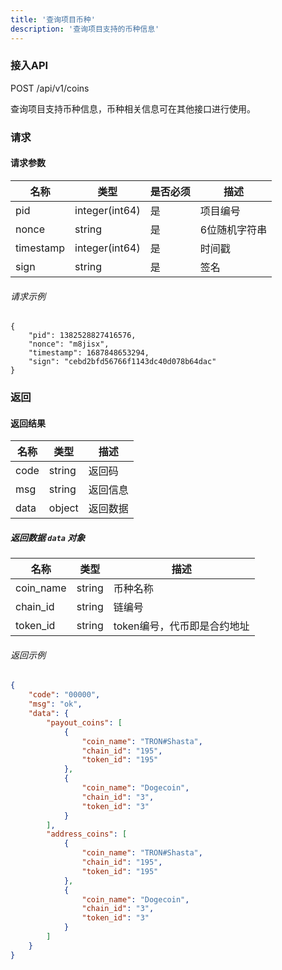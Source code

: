 ```yaml
---
title: '查询项目币种'
description: '查询项目支持的币种信息'
---
```


### 接入API

POST /api/v1/coins

查询项目支持币种信息，币种相关信息可在其他接口进行使用。

### 请求

#### 请求参数

| 名称      | 类型             | 是否必须 | 描述             |
| --------- | -------------- | -------- | ----------------------- |
| pid       | integer(int64) | 是      | 项目编号              |
| nonce     | string         | 是      | 6位随机字符串   |
| timestamp | integer(int64) | 是      | 时间戳               |
| sign      | string         | 是      | 签名               |


###### 请求示例

```
{
    "pid": 1382528827416576,
    "nonce": "m8jisx",
    "timestamp": 1687848653294,
    "sign": "cebd2bfd56766f1143dc40d078b64dac"
}
```

### 返回

#### 返回结果

| 名称      | 类型   | 描述                |
| --------- | ------ | -------------------------- |
| code      | string | 返回码              |
| msg       | string | 返回信息           |
| data      | object | 返回数据       |

##### 返回数据 `data` 对象

| 名称      | 类型   | 描述                       |
| --------- | ------ | --------------------------------- |
| coin_name | string | 币种名称                        |
| chain_id  | string | 链编号                      |
| token_id  | string | token编号，代币即是合约地址 |

###### 返回示例

```json
{
    "code": "00000",
    "msg": "ok",
    "data": {
        "payout_coins": [
            {
                "coin_name": "TRON#Shasta",
                "chain_id": "195",
                "token_id": "195"
            },
            {
                "coin_name": "Dogecoin",
                "chain_id": "3",
                "token_id": "3"
            }
        ],
        "address_coins": [
            {
                "coin_name": "TRON#Shasta",
                "chain_id": "195",
                "token_id": "195"
            },
            {
                "coin_name": "Dogecoin",
                "chain_id": "3",
                "token_id": "3"
            }
        ]
    }
}
```
